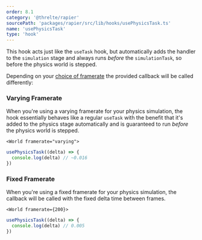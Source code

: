 ```yaml
---
order: 8.1
category: '@threlte/rapier'
sourcePath: 'packages/rapier/src/lib/hooks/usePhysicsTask.ts'
name: 'usePhysicsTask'
type: 'hook'
---
```


This hook acts just like the `useTask` hook, but automatically adds the handler
to the `simulation` stage and always runs _before_ the `simulationTask`, so
before the physics world is stepped.

Depending on your [choice of framerate](/docs/reference/rapier/framerate) the
provided callback will be called differently:

### Varying Framerate

When you're using a varying framerate for your physics simulation, the hook
essentially behaves like a regular `useTask` with the benefit that it's added to
the physics stage automatically and is guaranteed to run _before_ the physics
world is stepped.

```svelte
<World framerate="varying">
```

```ts
usePhysicsTask((delta) => {
  console.log(delta) // ~0.016
})
```

### Fixed Framerate

When you're using a fixed framerate for your physics simulation, the callback
will be called with the fixed delta time between frames.

```svelte
<World framerate={200}>
```

```ts
usePhysicsTask((delta) => {
  console.log(delta) // 0.005
})
```
